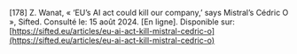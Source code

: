 \[178\]	Z. Wanat, « ‘EU’s AI act could kill our company,’ says Mistral’s Cédric O », Sifted. Consulté le: 15 août 2024\. \[En ligne\]. Disponible sur: [https://sifted.eu/articles/eu-ai-act-kill-mistral-cedric-o](https://sifted.eu/articles/eu-ai-act-kill-mistral-cedric-o)